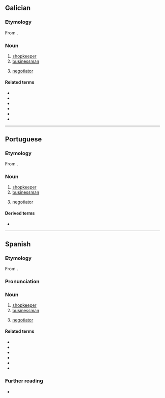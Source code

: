 {{also|négociante}}
==Galician==

===Etymology===
From {{suffix|es|negociar|ante}}.

===Noun===
{{gl-noun|mf|negociantes}}

# [[shopkeeper]]
# [[businessman]]
#: {{syn|es|empresario|home de negocios}}
# [[negotiator]]

====Related terms====
* {{l|gl|negociar}}
* {{l|gl|negociación}}
* {{l|gl|negociador}}
* {{l|gl|negociante}}
* {{l|gl|negocio}}
* {{l|gl|renegociar}}

----

==Portuguese==

===Etymology===
From {{suffix|pt|negociar|ante}}.

===Noun===
{{pt-noun|mf|old=1}}

# [[shopkeeper]]
# [[businessman]] {{gloss|someone who works at a commercial institution}}
#: {{syn|pt|empresário|homem de negócios}}
# [[negotiator]]

====Derived terms====
* {{l|pt|agronegociante|t=agribusinessman}}

----

==Spanish==

===Etymology===
From {{suffix|es|negociar|ante}}.

===Pronunciation===
{{es-IPA}}

===Noun===
{{es-noun|mf}}

# [[shopkeeper]]
# [[businessman]]
#: {{syn|es|empresario|hombre de negocios}}
# [[negotiator]]

====Related terms====
* {{l|es|negociar}}
* {{l|es|negociación}}
* {{l|es|negociador}}
* {{l|es|negociante}}
* {{l|es|negocio}}
* {{l|es|renegociar}}

===Further reading===
* {{R:es:DRAE}}